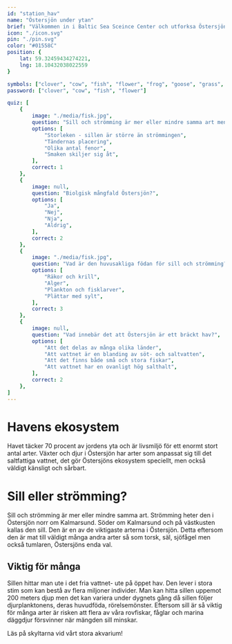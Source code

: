 ```yaml
---
id: "station_hav"
name: "Östersjön under ytan"
brief: "Välkommen in i Baltic Sea Sceince Center och utforksa Östersjön mångfald av växter och djur, som tillsammans utgör byggstenarna i havets marina ekosystem."
icon: "./icon.svg"
pin: "./pin.svg"
color: "#01558C"
position: {
    lat: 59.32459434274221,
    lng: 18.10432038022559
}

symbols: ["clover", "cow", "fish", "flower", "frog", "goose", "grass", "leaf", "woods"]
password: ["clover", "cow", "fish", "flower"]

quiz: [
    {
        image: "./media/fisk.jpg",
        question: "Sill och strömming är mer eller mindre samma art men det finns en huvudsaklig skillnad - vilken?",
        options: [
            "Storleken - sillen är större än strömmingen",
            "Tändernas placering",
            "Olika antal fenor",
            "Smaken skiljer sig åt",
        ],
        correct: 1
    },
    {
        image: null,
        question: "Biolgisk mångfald Östersjön?",
        options: [
            "Ja",
            "Nej",
            "Nja",
            "Aldrig",
        ],
        correct: 2
    },
    {
        image: "./media/fisk.jpg",
        question: "Vad är den huvusakliga födan för sill och strömming?",
        options: [
            "Räkor och krill",
            "Alger",
            "Plankton och fisklarver",
            "Plättar med sylt",
        ],
        correct: 3
    },
    {
        image: null,
        question: "Vad innebär det att Östersjön är ett bräckt hav?",
        options: [
            "Att det delas av många olika länder",
            "Att vattnet är en blanding av söt- och saltvatten",
            "Att det finns både små och stora fiskar",
            "Att vattnet har en ovanligt hög salthalt",
        ],
        correct: 2
    },
]
---
```


# Havens ekosystem
Havet täcker 70 procent av jordens yta och är livsmiljö för ett enormt stort antal arter. Växter och djur i Östersjön har arter som anpassat sig till det saltfattiga vattnet, det gör Östersjöns ekosystem speciellt, men också väldigt känsligt och sårbart.

# Sill eller strömming?
Sill och strömming är mer eller mindre samma art. Strömming heter den i Östersjön norr om Kalmarsund. Söder om Kalmarsund och på västkusten kallas den sill. Den är en av de viktigaste arterna i Östersjön. Detta eftersom den är mat till väldigt många andra arter så som torsk, säl, sjöfågel men också tumlaren, Östersjöns enda val. 

## Viktig för många
Sillen hittar man ute i det fria vattnet- ute på öppet hav. Den lever i stora stim som kan bestå av flera miljoner individer. Man kan hitta sillen uppemot 200 meters djup men det kan variera under dygnets gång då sillen följer djurplanktonens, deras huvudföda, rörelsemönster. Eftersom sill är så viktig för många arter är risken att flera av våra rovfiskar, fåglar och marina däggdjur försvinner när mängden sill minskar.

Läs på skyltarna vid vårt stora akvarium!
